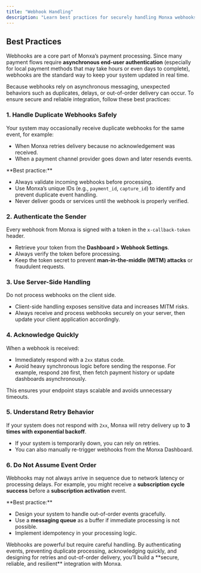 ```yaml
---
title: "Webhook Handling"
description: "Learn best practices for securely handling Monxa webhooks to ensure reliable, fraud-resistant, and resilient payment integrations."
---
```


## Best Practices

Webhooks are a core part of Monxa’s payment processing. Since many payment flows require **asynchronous end-user authentication** (especially for local payment methods that may take hours or even days to complete), webhooks are the standard way to keep your system updated in real time.

Because webhooks rely on asynchronous messaging, unexpected behaviors such as duplicates, delays, or out-of-order delivery can occur. To ensure secure and reliable integration, follow these best practices:

### 1. Handle Duplicate Webhooks Safely

Your system may occasionally receive duplicate webhooks for the same event, for example:

- When Monxa retries delivery because no acknowledgement was received.
- When a payment channel provider goes down and later resends events.

<Check>
  **Best practice:**

  - Always validate incoming webhooks before processing.
  - Use Monxa’s unique IDs (e.g., `payment_id`, `capture_id`) to identify and prevent duplicate event handling.
  - Never deliver goods or services until the webhook is properly verified.
</Check>

### 2. Authenticate the Sender

Every webhook from Monxa is signed with a token in the `x-callback-token` header.

- Retrieve your token from the **Dashboard \> Webhook Settings**.
- Always verify the token before processing.
- Keep the token secret to prevent **man-in-the-middle (MITM) attacks** or fraudulent requests.

### 3. Use Server-Side Handling

Do not process webhooks on the client side.

- Client-side handling exposes sensitive data and increases MITM risks.
- Always receive and process webhooks securely on your server, then update your client application accordingly.

### 4. Acknowledge Quickly

When a webhook is received:

- Immediately respond with a `2xx` status code.
- Avoid heavy synchronous logic before sending the response. For example, respond `200` first, then fetch payment history or update dashboards asynchronously.

This ensures your endpoint stays scalable and avoids unnecessary timeouts.

### 5. Understand Retry Behavior

If your system does not respond with `2xx`, Monxa will retry delivery up to **3 times with exponential backoff**.

- If your system is temporarily down, you can rely on retries.
- You can also manually re-trigger webhooks from the Monxa Dashboard.

### 6. Do Not Assume Event Order

Webhooks may not always arrive in sequence due to network latency or processing delays. For example, you might receive a **subscription cycle success** before a **subscription activation** event.

<Check>
  **Best practice:**

  - Design your system to handle out-of-order events gracefully.
  - Use a **messaging queue** as a buffer if immediate processing is not possible.
  - Implement idempotency in your processing logic.
</Check>

<Warning>
  Webhooks are powerful but require careful handling. By authenticating events, preventing duplicate processing, acknowledging quickly, and designing for retries and out-of-order delivery, you’ll build a **secure, reliable, and resilient** integration with Monxa.
</Warning>